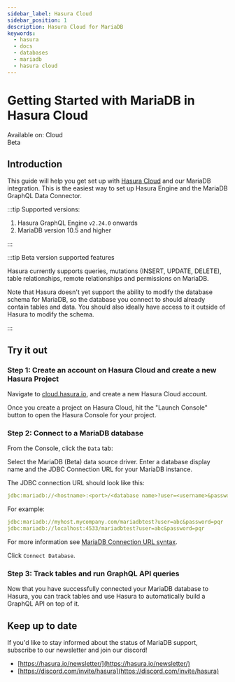 ```yaml
---
sidebar_label: Hasura Cloud
sidebar_position: 1
description: Hasura Cloud for MariaDB
keywords:
  - hasura
  - docs
  - databases
  - mariadb
  - hasura cloud
---
```



# Getting Started with MariaDB in Hasura Cloud

<div className="badge-container">
  <div className="badge badge--primary heading-badge">Available on: Cloud</div>
  <div className="badge badge-gray heading-badge">Beta</div>
</div>

## Introduction

This guide will help you get set up with [Hasura Cloud](/hasura-cloud/overview.mdx) and our MariaDB integration. This is
the easiest way to set up Hasura Engine and the MariaDB GraphQL Data Connector.

:::tip Supported versions:

1.  Hasura GraphQL Engine `v2.24.0` onwards
2.  MariaDB version 10.5 and higher

:::

:::tip Beta version supported features

Hasura currently supports queries, mutations (INSERT, UPDATE, DELETE), table relationships, remote relationships and permissions on MariaDB.

Note that Hasura doesn't yet support the ability to modify the database schema for MariaDB, so the database you
connect to should already contain tables and data. You should also ideally have access to it outside of Hasura to
modify the schema.

:::

## Try it out

### Step 1: Create an account on Hasura Cloud and create a new Hasura Project

Navigate to
[cloud.hasura.io](https://cloud.hasura.io/signup/?pg=docs&plcmt=body&cta=navigate-to-cloud-hasura-io&tech=default), and
create a new Hasura Cloud account.

Once you create a project on Hasura Cloud, hit the "Launch Console" button to open the Hasura Console for your project.

<Thumbnail
  src="/img/databases/data-connector/create-project.png"
  alt="Connect new or existing database"
  width="1000px"
/>

### Step 2: Connect to a MariaDB database

From the Console, click the `Data` tab:

<Thumbnail src="/img/getting-started/connect-db-console.png" alt="Connect database" width="1000px" />

Select the MariaDB (Beta) data source driver. Enter a database display name and the JDBC Connection URL for your MariaDB
instance.

The JDBC connection URL should look like this:

```yaml {4-6}
jdbc:mariadb://<hostname>:<port>/<database name>?user=<username>&password=<password>
```

For example:

```yaml {4-6}
jdbc:mariadb://myhost.mycompany.com/mariadbtest?user=abc&password=pqr  # assuming the default port 3306
jdbc:mariadb://localhost:4533/mariadbtest?user=abc&password=pqr        # assuming MariaDB is running on port 4533

```

For more information see
[MariaDB Connection URL syntax](https://mariadb.com/kb/en/about-mariadb-connector-j/#using-the-driver).

Click `Connect Database`.

### Step 3: Track tables and run GraphQL API queries

Now that you have successfully connected your MariaDB database to Hasura, you can track tables and use Hasura to
automatically build a GraphQL API on top of it.

## Keep up to date

If you'd like to stay informed about the status of MariaDB support, subscribe to our newsletter and join our discord!

- [https://hasura.io/newsletter/](https://hasura.io/newsletter/)
- [https://discord.com/invite/hasura](https://discord.com/invite/hasura)
